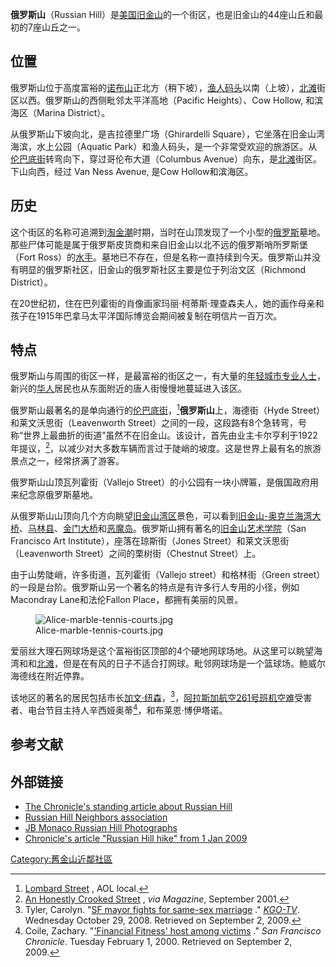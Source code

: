 {{Infobox settlement
| background_color=#FFC94B
<!--See Template:Infobox settlement for additional fields that may be available-->
<!--See the Table at Infobox settlement for all fields and descriptions of usage-->
<!-- Basic info ---------------->
|name=俄罗斯山
|official_name= Russian Hill
|other_name=
|native_name=
|nickname=
|settlement_type=
|total_type=
|motto=
<!-- images and maps ----------->
|image_skyline=Russian_Hill.jpg
|imagesize=200px
|image_caption=从[[电报山|电报山]]看[[伦巴底街|伦巴底街]]（世界上最曲折的街道）和俄罗斯山 
|image_flag=
|flag_size=
|image_sea=
|seal_size=
|image_shield=
|shield_size=
|image_blank_emblem=
|blank_emblem_type=
|blank_emblem_size=
|image_map=
|mapsize=
|map_caption=
|pushpin_map=<!-- the name of a location map as per http://en.wikipedia.org/wiki/Template:Location_map -->
|pushpin_label_position=<!-- the position of the pushpin label: left, right, top, bottom, none -->
|pushpin_map_caption=
|pushpin_mapsize=
<!-- Smaller parts (e.g. boroughs of a city) and seat of government -->
|seat_type=
|seat=
|parts_type=
|parts_style=
|parts=
|p1=
|p2= 
<!-- Politics ----------------->
|government_footnotes=
|government_type=
|leader_title= 
|leader_name= 
|leader_title1=
|leader_name1=
|leader_title2= 
|leader_name2=
|leader_title3=
|leader_name3=
|established_title=
|established_date=
<!-- Area --------------------->
|area_magnitude=
|unit_pref=
|area_footnotes=<ref name="#1">[http://www.city-data.com/neighborhood/Russian-Hill-San-Francisco-CA.html]</ref>
|area_total_sq_mi=0.500
|area_land_sq_mi=0.500
|area_water_sq_mi=
|area_water_percent=
<!-- Elevation -------------------------->
|elevation_footnotes=<!--for references: use <ref> </ref> tags-->
|elevation_m=
|elevation_ft=
|elevation_max_m=
|elevation_max_ft=
|elevation_min_m=
|elevation_min_ft=
<!-- Population ----------------------->
|population_as_of=2008
|population_footnotes=<ref name="#1"/>
|population_note=
|population_total=13204
|population_density_sq_mi=26385
<!-- General information --------------->
|timezone=
|utc_offset=
|timezone_DST=
|utc_offset_DST=
|latd=|latm=|lats=|latNS=
|longd=|longm=|longs=|longEW=
<!-- Area/postal codes & others -------->
|postal_code_type=[[ZIP_Code|ZIP Code]]
|postal_code=94109, 94133
|area_code=[[415|415]]
|website=
|footnotes=
}}

'''俄罗斯山'''（Russian Hill）是[[美国|美国]][[旧金山|旧金山]]的一个街区，也是旧金山的44座山丘和最初的7座山丘之一。  

==位置==
俄罗斯山位于高度富裕的[[诺布山|诺布山]]正北方（稍下坡），[[旧金山渔人码头|渔人码头]]以南（上坡），[[北滩|北滩]]街区以西。俄罗斯山的西侧毗邻太平洋高地（Pacific Heights）、Cow Hollow, 和滨海区（Marina District）。

从俄罗斯山下坡向北，是吉拉德里广场（Ghirardelli Square），它坐落在旧金山湾海滨，水上公园（Aquatic Park）和渔人码头，是一个非常受欢迎的旅游区。从[[伦巴底街|伦巴底街]]转弯向下，穿过哥伦布大道（Columbus Avenue）向东，是[[北滩|北滩]]街区。下山向西，经过 Van Ness Avenue, 是Cow Hollow和滨海区。

==历史==
这个街区的名称可追溯到[[淘金潮|淘金潮]]时期，当时在山顶发现了一个小型的[[俄罗斯|俄罗斯]]墓地。那些尸体可能是属于俄罗斯皮货商和来自旧金山以北不远的俄罗斯哨所罗斯堡（Fort Ross）的[[水手|水手]]。墓地已不存在，但是名称一直持续到今天。俄罗斯山并没有明显的俄罗斯社区，旧金山的俄罗斯社区主要是位于列治文区（Richmond District）。 

在20世纪初，住在巴列霍街的肖像画家玛丽·柯蒂斯·理查森夫人，她的画作母亲和孩子在1915年巴拿马太平洋国际博览会期间被复制在明信片一百万次。 

==特点==
俄罗斯山与周围的街区一样，是最富裕的街区之一，有大量的[[雅皮士|年轻城市专业人士]]，新兴的[[华人|华人]]居民也从东面附近的唐人街慢慢地蔓延进入该区。

俄罗斯山最著名的是单向通行的[[伦巴底街|伦巴底街]]，<ref>[http://search.cityguide.aol.com/sanfrancisco/entertainment/lombard-street/v-62275 Lombard Street] {{Wayback|url=http://search.cityguide.aol.com/sanfrancisco/entertainment/lombard-street/v-62275 |date=20080905193828 }}, AOL local.</ref>'''俄罗斯山'''上，海德街（Hyde Street）和莱文沃思街（Leavenworth Street）之间的一段，这段路有8个急转弯，号称“世界上最曲折的街道”虽然不在旧金山。该设计，首先由业主卡尔亨利于1922年提议，<ref>[http://www.viamagazine.com/top_stories/articles/lombard01.asp An Honestly Crooked Street] {{Wayback|url=http://www.viamagazine.com/top_stories/articles/lombard01.asp |date=20100104063219 }}, ''via Magazine'', September 2001.</ref>，以减少对大多数车辆而言过于陡峭的坡度。这是世界上最有名的旅游景点之一，经常挤满了游客。

俄罗斯山山顶瓦列霍街（Vallejo Street）的小公园有一块小牌匾，是俄国政府用来纪念原俄罗斯墓地。 

从俄罗斯山山顶向几个方向眺望[[旧金山湾区|旧金山湾区]]景色，可以看到[[旧金山-奥克兰海湾大桥|旧金山-奥克兰海湾大桥]]、[[马林县|马林县]]、[[金门大桥|金门大桥]]和[[恶魔岛|恶魔岛]]。俄罗斯山拥有著名的[[旧金山艺术学院|旧金山艺术学院]]（San Francisco Art Institute），座落在琼斯街（Jones Street）和莱文沃思街（Leavenworth Street）之间的栗树街（Chestnut Street）上。

由于山势陡峭，许多街道，瓦列霍街（Vallejo street）和格林街（Green street）的一段是台阶。俄罗斯山另一个著名的特点是有许多行人专用的小径，例如Macondray Lane和法伦Fallon Place，都拥有美丽的风景。

[[File:Alice-marble-tennis-courts.jpg|thumb]]

爱丽丝大理石网球场是这个富裕街区顶部的4个硬地网球场地。从这里可以眺望海湾和和[[北滩|北滩]]，但是在有风的日子不适合打网球。毗邻网球场是一个篮球场。{{link-en|旧金山缆车系统|San Francisco cable car system|旧金山缆车}}鲍威尔海德线在附近停靠。

该地区的著名的居民包括市长[[加文·纽森|加文·纽森]]，<ref>Tyler, Carolyn. "[http://abclocal.go.com/kgo/util/prestitialShell?ad=3&goback=http://abclocal.go.com/kgo/story?section=news/state&id=6477948 SF mayor fights for same-sex marriage] {{Wayback|url=http://abclocal.go.com/kgo/util/prestitialShell?ad=3&goback=http%3A%2F%2Fabclocal.go.com%2Fkgo%2Fstory%3Fsection%3Dnews%2Fstate&id=6477948 |date=20140407093921 }}." ''[[KGO-TV|KGO-TV]]''. Wednesday October 29, 2008. Retrieved on September 2, 2009.</ref>，[[阿拉斯加航空261号班机空难|阿拉斯加航空261号班机空难]]受害者、电台节目主持人辛西娅奥蒂<ref>Coile, Zachary. "[http://www.sfgate.com/cgi-bin/article.cgi?file=/examiner/archive/2000/02/01/NEWS7393.dtl 'Financial Fitness' host among victims] {{Wayback|url=http://www.sfgate.com/cgi-bin/article.cgi?file=%2Fexaminer%2Farchive%2F2000%2F02%2F01%2FNEWS7393.dtl |date=20050319005714 }}." ''San Francisco Chronicle''. Tuesday February 1, 2000. Retrieved on September 2, 2009.</ref>，和布莱恩·博伊塔诺。

==参考文献==
{{reflist}}

==外部链接==
* [http://www.sfgate.com/traveler/guide/sf/neighborhoods/russianhill.shtml The Chronicle's standing article about Russian Hill]{{Wayback|url=http://www.sfgate.com/traveler/guide/sf/neighborhoods/russianhill.shtml |date=20000815055017 }}
* [http://www.rhn.org Russian Hill Neighbors association]{{Wayback|url=http://www.rhn.org/ |date=20150223101321 }}
* [http://www.jbmonaco.com/russian_hill/index.html JB Monaco Russian Hill Photographs]{{Wayback|url=http://www.jbmonaco.com/russian_hill/index.html |date=20100127125026 }}
* [http://www.sfgate.com/cgi-bin/article.cgi?f=/c/a/2009/01/01/NS4U14LPGC.DTL&hw=russian+hill+todd&sn=001&sc=1000 Chronicle's article "Russian Hill hike" from 1 Jan 2009]{{Wayback|url=http://www.sfgate.com/cgi-bin/article.cgi?f=%2Fc%2Fa%2F2009%2F01%2F01%2FNS4U14LPGC.DTL&hw=russian+hill+todd&sn=001&sc=1000 |date=20110919060829 }}

{{coord|37.80175|-122.41983|region:US-CA|display=title}}

[[Category:舊金山近鄰社區|Category:舊金山近鄰社區]]